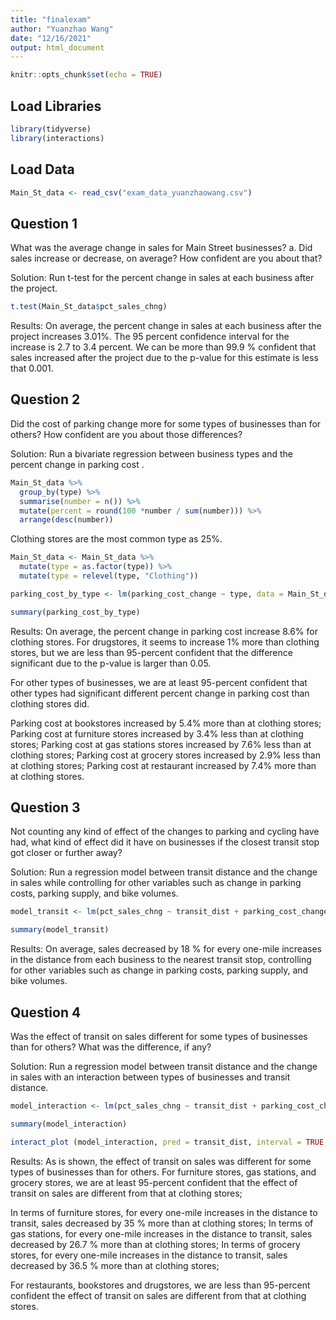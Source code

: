 ```yaml
---
title: "finalexam"
author: "Yuanzhao Wang"
date: "12/16/2021"
output: html_document
---
```


```r
knitr::opts_chunk$set(echo = TRUE)
```

## Load Libraries
```r
library(tidyverse)
library(interactions)
```

## Load Data
```r
Main_St_data <- read_csv("exam_data_yuanzhaowang.csv")
```

## Question 1
What was the average change in sales for Main Street businesses?
a. Did sales increase or decrease, on average? How confident are you about that?

Solution: Run t-test for the percent change in sales at each business after the project.

```r
t.test(Main_St_data$pct_sales_chng)
```
Results:
On average, the percent change in sales at each business after the project increases 3.01%. The 95 percent confidence interval for the increase is 2.7 to 3.4 percent. We can be more than 99.9 % confident that sales increased after the project due to the p-value for this estimate is less that 0.001.

## Question 2
Did the cost of parking change more for some types of businesses than for others? How confident are you about those differences?

Solution: Run a bivariate regression between business types and the percent change in parking cost .

```r
Main_St_data %>%
  group_by(type) %>%
  summarise(number = n()) %>%
  mutate(percent = round(100 *number / sum(number))) %>%
  arrange(desc(number))
```
Clothing stores are the most common type as 25%.

```r
Main_St_data <- Main_St_data %>%
  mutate(type = as.factor(type)) %>%
  mutate(type = relevel(type, "Clothing"))
```

```r
parking_cost_by_type <- lm(parking_cost_change ~ type, data = Main_St_data)

summary(parking_cost_by_type)
```
Results:
On average, the percent change in parking cost increase 8.6% for clothing stores. For drugstores, it seems to increase 1% more than clothing stores, but we are less than 95-percent confident that the difference significant due to the p-value is larger than 0.05.

For other types of businesses, we are at least 95-percent confident that other types had significant different percent change in parking cost than clothing stores did.

Parking cost at bookstores increased by 5.4% more than at clothing stores;
Parking cost at furniture stores increased by 3.4% less than at clothing stores;
Parking cost at gas stations stores increased by 7.6% less than at clothing stores;
Parking cost at grocery stores increased by 2.9% less than at clothing stores;
Parking cost at restaurant increased by 7.4% more than at clothing stores.

## Question 3
Not counting any kind of effect of the changes to parking and cycling have had, what kind of effect did it have on businesses if the closest transit stop got closer or further away?

Solution: Run a regression model between transit distance and the change in sales while controlling for other variables such as change in parking costs, parking supply, and bike volumes. 

```r
model_transit <- lm(pct_sales_chng ~ transit_dist + parking_cost_change + lost_parking + bike_chng, data = Main_St_data)

summary(model_transit)
```
Results:
On average, sales decreased by 18 % for every one-mile increases in the distance from each business to the nearest transit stop, controlling for other variables such as change in parking costs, parking supply, and bike volumes. 

## Question 4
Was the effect of transit on sales different for some types of businesses than for others? What was the difference, if any?

Solution: Run a regression model between transit distance and the change in sales with an interaction between types of businesses and transit distance. 

```r
model_interaction <- lm(pct_sales_chng ~ transit_dist + parking_cost_change + lost_parking + bike_chng + type:transit_dist, data = Main_St_data)

summary(model_interaction)
```
```r
interact_plot (model_interaction, pred = transit_dist, interval = TRUE, modx = type)
```

Results:
As is shown, the effect of transit on sales was different for some types of businesses than for others.
For furniture stores, gas stations, and grocery stores, we are at least 95-percent confident that the effect of transit on sales are different from that at clothing stores;

In terms of furniture stores, for every one-mile increases in the distance to transit, sales decreased by 35 % more than at clothing stores;
In terms of gas stations, for every one-mile increases in the distance to transit, sales decreased by 26.7 % more than at clothing stores;
In terms of grocery stores, for every one-mile increases in the distance to transit, sales decreased by 36.5 % more than at clothing stores;

For restaurants, bookstores and drugstores, we are less than 95-percent confident the effect of transit on sales are different from that at clothing stores. 